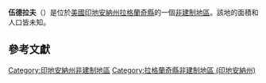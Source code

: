 {{noteTA
|G1=USState
|G2=地名
|G3=Unit
}}
{{Infobox settlement
|official_name            = 伍德拉夫
|native_name = Woodruff
|settlement_type          = [[非建制地區|非建制地區]]
|image_skyline            = 
|imagesize                = 
|pushpin_map              = USA Indiana
|pushpin_label            = 伍德拉夫
|pushpin_label_position   = top
|pushpin_map_caption      = 伍德拉夫在印地安納州的位置
|subdivision_type         = [[世界政區索引|國家]]
|subdivision_type1        = [[美国州份|州份]]
|subdivision_type2        = [[印地安納州行政区划|縣]]
|subdivision_name         = [[美国|美国]]
|subdivision_name1        = [[印地安納州|印地安納州]]
|subdivision_name2        = [[拉格蘭奇縣_(印地安納州)|拉格蘭奇縣]]
|elevation_ft             = 978
|elevation_m              = 298
|area_total_km2           = 
|area_total_sq_mi         = 
|area_land_km2            = 
|area_land_sq_mi          = 
|area_water_km2           = 
|area_water_sq_mi         = 
|population_as_of         = 2010
|population_footnotes     = 
|population_total         = 
|population_metro         = 
|population_density_km2   = auto
|population_density_sq_mi = auto
|timezone                 = [[北美东部时区|北美东部时区]]
|utc_offset               = -5
|coordinates              = {{coord|41|34|24|N|85|19|44|W|display=inline,title}}
| coor_pinpoint           = 
| coordinates_footnotes   = 
|timezone_DST             = EDT
|utc_offset_DST           = -4
|postal_code_type         = [[美國郵區編號|郵區編號]]
|postal_code              = 46795
|area_code                = {{link-en|电话区号260|Area code 260|260}}
|blank_name = [[地名信息系统|GNIS ID]]
|blank_info = 446303<ref name="GNIS">{{cite gnis|446303|Woodruff}}</ref>
}}
'''伍德拉夫'''（{{lang-en|Woodruff}}）是位於[[美國|美國]][[印地安納州|印地安納州]][[拉格蘭奇縣_(印地安納州)|拉格蘭奇縣]]的一個[[非建制地區|非建制地區]]。該地的面積和人口皆未知。

== 參考文獻 ==
{{reflist}}

{{拉格蘭奇縣 (印地安納州)}}

{{DEFAULTSORT:Woodruff}}
[[Category:印地安納州非建制地區|Category:印地安納州非建制地區]]
[[Category:拉格蘭奇縣非建制地區_(印地安納州)|Category:拉格蘭奇縣非建制地區 (印地安納州)]]

{{Indiana-geo-stub}}